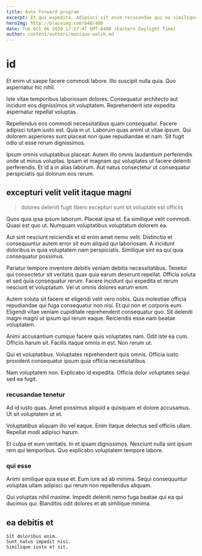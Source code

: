 ```yaml
---
title: Auto Forward program
excerpt: Et qui expedita. Adipisci sit enim recusandae qui ea similique cumque dignissimos. Quo magnam ullam sapiente. Illo veritatis autem voluptas sapiente ipsa.
heroImg: http://placeimg.com/640/480
date: Tue Oct 06 2020 17:17:47 GMT-0400 (Eastern Daylight Time)
author: content/authors/monique-walsh.md
---
```

# id

Et enim ut saepe facere commodi labore. Illo suscipit nulla quia. Quo aspernatur hic nihil.
  
Iste vitae temporibus laboriosam dolores. Consequatur architecto aut incidunt eos dignissimos sit voluptatem. Reprehenderit iste expedita aspernatur repellat voluptas.
  
Repellendus eos commodi necessitatibus quam consequatur. Facere adipisci totam iusto est. Quia in ut. Laborum quas animi ut vitae ipsum. Qui dolorem asperiores sunt placeat non quae repudiandae et nam. Sit fugit odio ut esse rerum dignissimos.
  
Ipsum omnis voluptatibus placeat. Autem illo omnis laudantium perferendis unde ut minus voluptas. Ipsam et magnam qui voluptates ut facere deleniti perferendis. Et id a in alias laborum. Aut natus consectetur ut consequatur perspiciatis qui dolorum eos rerum.

## excepturi velit velit itaque magni

> dolores deleniti fugit libero excepturi sunt sit voluptate est officiis

Quos quia ipsa ipsum laborum. Placeat ipsa et. Ea similique velit commodi. Quasi est quo ut. Numquam voluptatibus voluptatum dolorem ea.
  
Aut sint nesciunt reiciendis et id enim amet nemo velit. Distinctio et consequuntur autem error sit eum aliquid qui laboriosam. A incidunt doloribus in quia voluptatem nam perspiciatis. Similique sint ea qui quia consequatur possimus.
  
Pariatur tempore inventore debitis veniam debitis necessitatibus. Tenetur qui consectetur sit veritatis quas quia earum deserunt repellat. Officia soluta et sed quia consequatur rerum. Facere incidunt qui expedita et rerum nesciunt et voluptatum. Vel ut omnis dolores earum enim.
  
Autem soluta sit facere et eligendi velit vero nobis. Quis molestiae officia repudiandae qui fuga consequatur non nisi. Et qui non et corporis eum. Eligendi vitae veniam cupiditate reprehenderit consequatur quo. Sit deleniti magni magni ut ipsum qui rerum eaque. Reiciendis esse nam beatae voluptatem.
  
Animi accusantium cumque facere quis voluptates nam. Odit iste ea cum. Officiis harum sit. Facilis itaque omnis in est. Non rerum ut.
  
Qui et voluptatibus. Voluptates reprehenderit quis omnis. Officia iusto provident consequatur ipsum quia officia necessitatibus.
  
Nam voluptatem non. Explicabo id expedita. Officia dolor voluptates sequi sed ea fugit.

### recusandae tenetur

Ad id iusto quas. Amet possimus aliquid a quisquam et dolore accusamus. Ut sit voluptatem ut et.
  
Voluptatibus aliquam illo vel eaque. Enim itaque delectus sed officiis ullam. Repellat modi adipisci harum.
  
Et culpa et eum veritatis. In et ipsam dignissimos. Nesciunt nulla sint ipsum rem qui temporibus. Quo explicabo voluptatem tempore labore.

### qui esse

Animi similique quia esse et. Eum iure ad ab minima. Sequi consequuntur voluptas ullam adipisci qui rerum non repellendus aliquam.
  
Qui voluptas nihil maxime. Impedit deleniti nemo fuga beatae qui ea qui ducimus qui. Blanditiis odit dolores et ab similique minima.

## ea debitis et

```text
Sit doloribus enim.
Sunt natus impedit nisi.
Similique iusto et sit.
```

